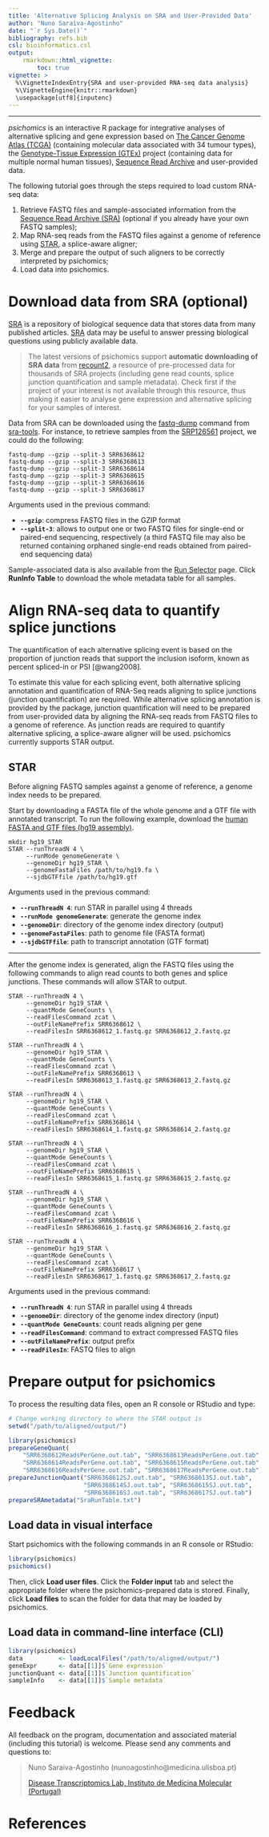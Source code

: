 ```yaml
---
title: 'Alternative Splicing Analysis on SRA and User-Provided Data'
author: "Nuno Saraiva-Agostinho"
date: "`r Sys.Date()`"
bibliography: refs.bib
csl: bioinformatics.csl
output: 
    rmarkdown::html_vignette:
        toc: true
vignette: >
  %\VignetteIndexEntry{SRA and user-provided RNA-seq data analysis}
  %\VignetteEngine{knitr::rmarkdown}
  \usepackage[utf8]{inputenc}
---
```


---

*psichomics* is an interactive R package for integrative analyses of alternative
splicing and gene expression based on [The Cancer Genome Atlas (TCGA)][tcga]
(containing molecular data associated with 34 tumour types), the
[Genotype-Tissue Expression (GTEx)][gtex] project (containing data for multiple
normal human tissues), [Sequence Read Archive][sra] and user-provided data.

The following tutorial goes through the steps required to load custom RNA-seq 
data:

1. Retrieve FASTQ files and sample-associated information from the 
[Sequence Read Archive (SRA)][sra] (optional if you already have your own FASTQ 
samples);
2. Map RNA-seq reads from the FASTQ files against a genome of reference using
[STAR][star], a splice-aware aligner;
3. Merge and prepare the output of such aligners to be correctly interpreted
by psichomics;
4. Load data into psichomics.

# Download data from SRA (optional)

[SRA][sra] is a repository of biological sequence data that stores data from 
many published articles. [SRA][sra] data may be useful to answer pressing 
biological questions using publicly available data.

> The latest versions of psichomics support 
**automatic downloading of SRA data** from [recount2][recount], a resource of
pre-processed data for thousands of SRA projects (including gene read counts, 
splice junction quantification and sample metadata). Check first if the project 
of your interest is not available through this resource, thus making it easier 
to analyse gene expression and alternative splicing for your samples of 
interest.

Data from SRA can be downloaded using the [fastq-dump][fastq-dump] command from
[sra-tools][sra-tools]. For instance, to retrieve samples from the 
[SRP126561][SRP126561] project, we could do the following:

```
fastq-dump --gzip --split-3 SRR6368612
fastq-dump --gzip --split-3 SRR6368613
fastq-dump --gzip --split-3 SRR6368614
fastq-dump --gzip --split-3 SRR6368615
fastq-dump --gzip --split-3 SRR6368616
fastq-dump --gzip --split-3 SRR6368617
```

Arguments used in the previous command:

- **`--gzip`**: compress FASTQ files in the GZIP format
- **`--split-3`**: allows to output one or two FASTQ files for single-end or
paired-end sequencing, respectively (a third FASTQ file may also be returned 
containing orphaned single-end reads obtained from paired-end sequencing data)

Sample-associated data is also available from the [Run Selector][SRP126561]
page. Click **RunInfo Table** to download the whole metadata table for all
samples.

# Align RNA-seq data to quantify splice junctions

The quantification of each alternative splicing event is based on the proportion
of junction reads that support the inclusion isoform, known as percent 
spliced-in or PSI [@wang2008].

To estimate this value for each splicing event, both alternative splicing
annotation and quantification of RNA-Seq reads aligning to splice junctions 
(junction quantification) are required. While alternative splicing annotation is
provided by the package, junction quantification will need to be prepared from
user-provided data by aligning the RNA-seq reads from FASTQ files to a genome of
reference. As junction reads are required to quantify alternative splicing, a
splice-aware aligner will be used. psichomics currently supports STAR output.

## STAR

Before aligning FASTQ samples against a genome of reference, a genome index 
needs to be prepared. 

Start by downloading a FASTA file of the whole genome and a GTF file with
annotated transcript. To run the following example, download the 
[human FASTA and GTF files (hg19 assembly)][hg19-data].

```
mkdir hg19_STAR
STAR --runThreadN 4 \
     --runMode genomeGenerate \
     --genomeDir hg19_STAR \
     --genomeFastaFiles /path/to/hg19.fa \
     --sjdbGTFfile /path/to/hg19.gtf
```

Arguments used in the previous command:

- **`--runThreadN 4`**: run STAR in parallel using 4 threads
- **`--runMode genomeGenerate`**: generate the genome index
- **`--genomeDir`**: directory of the genome index directory (output)
- **`--genomeFastaFiles`**: path to genome file (FASTA format)
- **`--sjdbGTFfile`**: path to transcript annotation (GTF format)

---

After the genome index is generated, align the FASTQ files using the following
commands to align read counts to both genes and splice junctions. These commands
will allow STAR to output.

```
STAR --runThreadN 4 \
     --genomeDir hg19_STAR \
     --quantMode GeneCounts \
     --readFilesCommand zcat \
     --outFileNamePrefix SRR6368612 \
     --readFilesIn SRR6368612_1.fastq.gz SRR6368612_2.fastq.gz
     
STAR --runThreadN 4 \
     --genomeDir hg19_STAR \
     --quantMode GeneCounts \
     --readFilesCommand zcat \
     --outFileNamePrefix SRR6368613 \
     --readFilesIn SRR6368613_1.fastq.gz SRR6368613_2.fastq.gz
     
STAR --runThreadN 4 \
     --genomeDir hg19_STAR \
     --quantMode GeneCounts \
     --readFilesCommand zcat \
     --outFileNamePrefix SRR6368614 \
     --readFilesIn SRR6368614_1.fastq.gz SRR6368614_2.fastq.gz
     
STAR --runThreadN 4 \
     --genomeDir hg19_STAR \
     --quantMode GeneCounts \
     --readFilesCommand zcat \
     --outFileNamePrefix SRR6368615 \
     --readFilesIn SRR6368615_1.fastq.gz SRR6368615_2.fastq.gz
     
STAR --runThreadN 4 \
     --genomeDir hg19_STAR \
     --quantMode GeneCounts \
     --readFilesCommand zcat \
     --outFileNamePrefix SRR6368616 \
     --readFilesIn SRR6368616_1.fastq.gz SRR6368616_2.fastq.gz
     
STAR --runThreadN 4 \
     --genomeDir hg19_STAR \
     --quantMode GeneCounts \
     --readFilesCommand zcat \
     --outFileNamePrefix SRR6368617 \
     --readFilesIn SRR6368617_1.fastq.gz SRR6368617_2.fastq.gz
```

Arguments used in the previous command:

- **`--runThreadN 4`**: run STAR in parallel using 4 threads
- **`--genomeDir`**: directory of the genome index directory (input)
- **`--quantMode GeneCounts`**: count reads aligning per gene
- **`--readFilesCommand`**: command to extract compressed FASTQ files
- **`--outFileNamePrefix`**: output prefix
- **`--readFilesIn`**: FASTQ files to align

# Prepare output for psichomics

To process the resulting data files, open an R console or RStudio and type:

```r
# Change working directory to where the STAR output is
setwd("/path/to/aligned/output/")

library(psichomics)
prepareGeneQuant(
    "SRR6368612ReadsPerGene.out.tab", "SRR6368613ReadsPerGene.out.tab",
    "SRR6368614ReadsPerGene.out.tab", "SRR6368615ReadsPerGene.out.tab",
    "SRR6368616ReadsPerGene.out.tab", "SRR6368617ReadsPerGene.out.tab")
prepareJunctionQuant("SRR6368612SJ.out.tab", "SRR6368613SJ.out.tab", 
                     "SRR6368614SJ.out.tab", "SRR6368615SJ.out.tab",
                     "SRR6368616SJ.out.tab", "SRR6368617SJ.out.tab")
prepareSRAmetadata("SraRunTable.txt")
```

## Load data in visual interface

Start psichomics with the following commands in an R console or RStudio:

```r
library(psichomics)
psichomics()
```

Then, click **Load user files**. Click the **Folder input** tab and select the
appropriate folder where the psichomics-prepared data is stored. Finally, click
**Load files** to scan the folder for data that may be loaded by psichomics.

## Load data in command-line interface (CLI)

```r
library(psichomics)
data          <- loadLocalFiles("/path/to/aligned/output/")
geneExpr      <- data[[1]]$`Gene expression`
junctionQuant <- data[[1]]$`Junction quantification`
sampleInfo    <- data[[1]]$`Sample metadata`
```

# Feedback

All feedback on the program, documentation and associated material (including
this tutorial) is welcome. Please send any comments and questions to:

> Nuno Saraiva-Agostinho (nunoagostinho@medicina.ulisboa.pt)
>
> [Disease Transcriptomics Lab, Instituto de Medicina Molecular (Portugal)][distrans]

# References

[tcga]: https://tcga-data.nci.nih.gov/docs/publications/tcga
[gtex]: https://www.gtexportal.org
[sra]: https://www.ncbi.nlm.nih.gov/sra
[star]: https://github.com/alexdobin/STAR
[distrans]: http://imm.medicina.ulisboa.pt/group/distrans/
[fastq-dump]: https://ncbi.github.io/sra-tools/fastq-dump.html
[sra-tools]: https://ncbi.github.io/sra-tools/
[hg19-data]: https://grch37.ensembl.org/info/data/ftp/
[SRP126561]: https://trace.ncbi.nlm.nih.gov/Traces/study/?acc=SRP126561
[recount]: https://jhubiostatistics.shinyapps.io/recount/